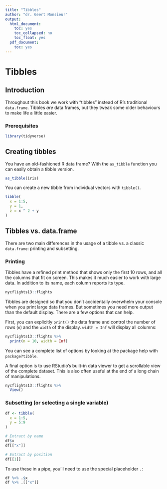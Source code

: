 ```yaml
---
title: "Tibbles"
author: "dr. Geert Monsieur"
output:
  html_document:
    toc: yes
    toc_collapsed: no
    toc_float: yes
  pdf_document:
    toc: yes
---
```


# Tibbles

## Introduction

Throughout this book we work with "tibbles" instead of R's traditional `data.frame`. Tibbles _are_ data frames, but they tweak some older behaviours to make life a little easier.

### Prerequisites

```r
library(tidyverse)
```

## Creating tibbles {#tibbles}

You have an old-fashioned R data frame? With the `as_tibble` function you can easily obtain a tibble version. 

```r
as_tibble(iris)
```

You can create a new tibble from individual vectors with `tibble()`.

```r
tibble(
  x = 1:5, 
  y = 1, 
  z = x ^ 2 + y
)
```


## Tibbles vs. data.frame

There are two main differences in the usage of a tibble vs. a classic `data.frame`: printing and subsetting.

### Printing

Tibbles have a refined print method that shows only the first 10 rows, and all the columns that fit on screen. This makes it much easier to work with large data. In addition to its name, each column reports its type.

```r
nycflights13::flights
```

Tibbles are designed so that you don't accidentally overwhelm your console when you print large data frames. But sometimes you need more output than the default display. There are a few options that can help.

First, you can explicitly `print()` the data frame and control the number of rows (`n`) and the `width` of the display. `width = Inf` will display all columns:

```r
nycflights13::flights %>% 
  print(n = 10, width = Inf)
```

You can see a complete list of options by looking at the package help with `package?tibble`.

A final option is to use RStudio's built-in data viewer to get a scrollable view of the complete dataset. This is also often useful at the end of a long chain of manipulations.

```r
nycflights13::flights %>% 
  View()
```

### Subsetting (or selecting a single variable)

```r
df <- tibble(
  x = 1:5,
  y = 5:9
)

# Extract by name
df$x
df[["x"]]

# Extract by position
df[[1]]
```

To use these in a pipe, you'll need to use the special placeholder `.`:

```r
df %>% .$x
df %>% .[["x"]]
```